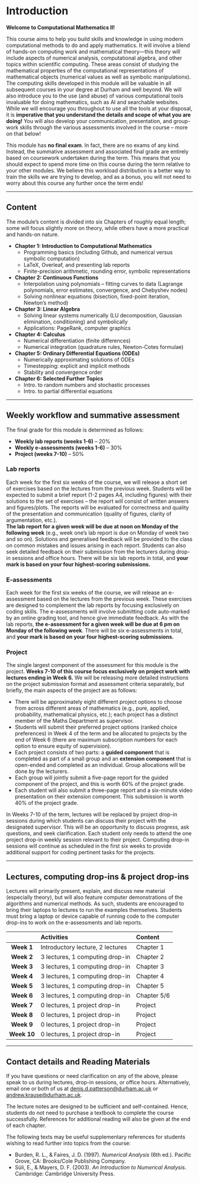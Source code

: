 # Introduction {.unnumbered}

**Welcome to Computational Mathematics II!**

This course aims to help you build skills and knowledge in using modern computational methods to do and apply mathematics. It will involve a blend of hands-on computing work and mathematical theory—this theory will include aspects of numerical analysis, computational algebra, and other topics within scientific computing. These areas consist of studying the mathematical properties of the computational representations of mathematical objects (numerical values as well as symbolic manipulations). The computing skills developed in this module will be valuable in all subsequent courses in your degree at Durham and well beyond. We will also introduce you to the use (and abuse) of various computational tools invaluable for doing mathematics, such as AI and searchable websites. While we will encourage you throughout to use all the tools at your disposal, it is **imperative that you understand the details and scope of what you are doing!** You will also develop your communication, presentation, and group-work skills through the various assessments involved in the course -- more on that below!

This module has **no final exam**. In fact, there are no exams of any kind. Instead, the summative assessment and associated final grade are entirely based on coursework undertaken during the term. This means that you should expect to spend more time on this course during the term relative to your other modules. We believe this workload distribution is a better way to train the skills we are trying to develop, and as a bonus, you will not need to worry about this course any further once the term ends!

---

## Content

The module's content is divided into six Chapters of roughly equal length; some will focus slightly more on theory, while others have a more practical and hands-on nature.

- **Chapter 1: Introduction to Computational Mathematics**
    - Programming basics (including Github, and numerical versus symbolic computation)
    - LaTeX, Overleaf, and presenting lab reports
    - Finite-precision arithmetic, rounding error, symbolic representations
- **Chapter 2: Continuous Functions**
    - Interpolation using polynomials -- fitting curves to data (Lagrange polynomials, error estimates, convergence, and Chebyshev nodes)
    - Solving nonlinear equations (bisection, fixed-point iteration, Newton's method)
- **Chapter 3: Linear Algebra**
    - Solving linear systems numerically (LU decomposition, Gaussian elimination, conditioning) and symbolically
    - Applications: PageRank, computer graphics
- **Chapter 4: Calculus**
    - Numerical differentiation (finite differences)
    - Numerical integration (quadrature rules, Newton-Cotes formulae)
- **Chapter 5: Ordinary Differential Equations (ODEs)**
    - Numerically approximating solutions of ODEs
    - Timestepping: explicit and implicit methods
    - Stability and convergence order
- **Chapter 6: Selected Further Topics**
    - Intro. to random numbers and stochastic processes
    - Intro. to partial differential equations

---

## Weekly workflow and summative assessment

The final grade for this module is determined as follows:

- **Weekly lab reports (weeks 1-6)** – 20%
- **Weekly e-assessments (weeks 1-6)** – 30%
- **Project (weeks 7-10)** – 50%

### Lab reports

Each week for the first six weeks of the course, we will release a short set of exercises based on the lectures from the previous week. Students will be expected to submit a brief report (1-2 pages A4, including figures) with their solutions to the set of exercises -- the report will consist of written answers and figures/plots. The reports will be evaluated for correctness and quality of the presentation and communication (quality of figures, clarity of argumentation, etc.).  
**The lab report for a given week will be due at noon on Monday of the following week** (e.g., week one's lab report is due on Monday of week two and so on). Solutions and generalised feedback will be provided to the class on common mistakes and issues arising in each report. Students can also seek detailed feedback on their submission from the lecturers during drop-in sessions and office hours. There will be six lab reports in total, and **your mark is based on your four highest-scoring submissions.**

### E-assessments

Each week for the first six weeks of the course, we will release an e-assessment based on the lectures from the previous week. These exercises are designed to complement the lab reports by focusing exclusively on coding skills. The e-assessments will involve submitting code auto-marked by an online grading tool, and hence give immediate feedback. As with the lab reports, **the e-assessment for a given week will be due at 6 pm on Monday of the following week**. There will be six e-assessments in total, and **your mark is based on your four highest-scoring submissions.**

### Project

The single largest component of the assessment for this module is the project. **Weeks 7-10 of this course focus exclusively on project work with lectures ending in Week 6.** We will be releasing more detailed instructions on the project submission format and assessment criteria separately, but briefly, the main aspects of the project are as follows:

- There will be approximately eight different project options to choose from across different areas of mathematics (e.g., pure, applied, probability, mathematical physics, etc.); each project has a distinct member of the Maths Department as supervisor.
- Students will submit their preferred project options (ranked choice preferences) in Week 4 of the term and be allocated to projects by the end of Week 6 (there are maximum subscription numbers for each option to ensure equity of supervision).
- Each project consists of two parts: a **guided component** that is completed as part of a small group and an **extension component** that is open-ended and completed as an individual. Group allocations will be done by the lecturers.
- Each group will jointly submit a five-page report for the guided component of the project, and this is worth 60% of the project grade.
- Each student will also submit a three-page report and a six-minute video presentation on their extension component. This submission is worth 40% of the project grade.

In Weeks 7-10 of the term, lectures will be replaced by project drop-in sessions during which students can discuss their project with the designated supervisor. This will be an opportunity to discuss progress, ask questions, and seek clarification. Each student only needs to attend the one project drop-in weekly session relevant to their project. Computing drop-in sessions will continue as scheduled in the first six weeks to provide additional support for coding pertinent tasks for the projects.

---

## Lectures, computing drop-ins & project drop-ins

Lectures will primarily present, explain, and discuss new material (especially theory), but will also feature computer demonstrations of the algorithms and numerical methods. As such, students are encouraged to bring their laptops to lectures to run the examples themselves. Students must bring a laptop or device capable of running code to the computer drop-ins to work on the e-assessments and lab reports.

<!--
Code for all of the examples and exercises will be available on the course Github page:
[https://github.com/patterd2/MATH2731_Comp_Math](https://github.com/patterd2/MATH2731_Comp_Math)
-->

|            | Activities                        | Content    |
|:----------:|:----------------------------------|:-----------|
| **Week 1** | Introductory lecture, 2 lectures  | Chapter 1  |
| **Week 2** | 3 lectures, 1 computing drop-in   | Chapter 2  |
| **Week 3** | 3 lectures, 1 computing drop-in   | Chapter 3  |
| **Week 4** | 3 lectures, 1 computing drop-in   | Chapter 4  |
| **Week 5** | 3 lectures, 1 computing drop-in   | Chapter 5  |
| **Week 6** | 3 lectures, 1 computing drop-in   | Chapter 5/6|
| **Week 7** | 0 lectures, 1 project drop-in     | Project    |
| **Week 8** | 0 lectures, 1 project drop-in     | Project    |
| **Week 9** | 0 lectures, 1 project drop-in     | Project    |
| **Week 10**| 0 lectures, 1 project drop-in     | Project    |

---

## Contact details and Reading Materials

If you have questions or need clarification on any of the above, please speak to us during lectures, drop-in sessions, or office hours. Alternatively, email one or both of us at [denis.d.patterson@durham.ac.uk](mailto:denis.d.patterson@durham.ac.uk) or [andrew.krause@durham.ac.uk](mailto:andrew.krause@durham.ac.uk).

The lecture notes are designed to be sufficient and self-contained. Hence, students do not need to purchase a textbook to complete the course successfully. References for additional reading will also be given at the end of each chapter.

The following texts may be useful supplementary references for students wishing to read further into topics from the course:

- Burden, R. L., & Faires, J. D. (1997). *Numerical Analysis* (6th ed.). Pacific Grove, CA: Brooks/Cole Publishing Company.
- Süli, E., & Mayers, D. F. (2003). *An Introduction to Numerical Analysis*. Cambridge: Cambridge University Press.
